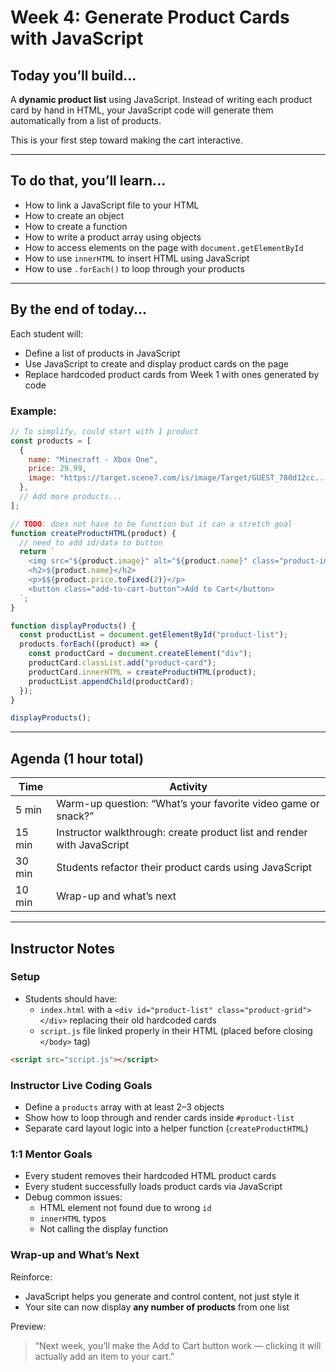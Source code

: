 # Week 4: Generate Product Cards with JavaScript

## Today you’ll build...

A **dynamic product list** using JavaScript. Instead of writing each product card by hand in HTML, your JavaScript code will generate them automatically from a list of products.

This is your first step toward making the cart interactive.

---

## To do that, you’ll learn...

- How to link a JavaScript file to your HTML
- How to create an object
- How to create a function
- How to write a product array using objects
- How to access elements on the page with `document.getElementById`
- How to use `innerHTML` to insert HTML using JavaScript
- How to use `.forEach()` to loop through your products

---

## By the end of today...

Each student will:

- Define a list of products in JavaScript
- Use JavaScript to create and display product cards on the page
- Replace hardcoded product cards from Week 1 with ones generated by code

### Example:

```js
// To simplify, could start with 1 product
const products = [
  {
    name: "Minecraft - Xbox One",
    price: 29.99,
    image: "https://target.scene7.com/is/image/Target/GUEST_780d12cc...",
  },
  // Add more products...
];

// TODO: does not have to be function but it can a stretch goal
function createProductHTML(product) {
  // need to add id/data to button
  return `
    <img src="${product.image}" alt="${product.name}" class="product-image">
    <h2>${product.name}</h2>
    <p>$${product.price.toFixed(2)}</p>
    <button class="add-to-cart-button">Add to Cart</button>
  `;
}

function displayProducts() {
  const productList = document.getElementById("product-list");
  products.forEach((product) => {
    const productCard = document.createElement("div");
    productCard.classList.add("product-card");
    productCard.innerHTML = createProductHTML(product);
    productList.appendChild(productCard);
  });
}

displayProducts();
```

---

## Agenda (1 hour total)

| Time   | Activity                                                               |
| ------ | ---------------------------------------------------------------------- |
| 5 min  | Warm-up question: “What’s your favorite video game or snack?”          |
| 15 min | Instructor walkthrough: create product list and render with JavaScript |
| 30 min | Students refactor their product cards using JavaScript                 |
| 10 min | Wrap-up and what’s next                                                |

---

## Instructor Notes

### Setup

- Students should have:
  - `index.html` with a `<div id="product-list" class="product-grid"></div>` replacing their old hardcoded cards
  - `script.js` file linked properly in their HTML (placed before closing `</body>` tag)

```html
<script src="script.js"></script>
```

### Instructor Live Coding Goals

- Define a `products` array with at least 2–3 objects
- Show how to loop through and render cards inside `#product-list`
- Separate card layout logic into a helper function (`createProductHTML`)

### 1:1 Mentor Goals

- Every student removes their hardcoded HTML product cards
- Every student successfully loads product cards via JavaScript
- Debug common issues:
  - HTML element not found due to wrong `id`
  - `innerHTML` typos
  - Not calling the display function

### Wrap-up and What’s Next

Reinforce:

- JavaScript helps you generate and control content, not just style it
- Your site can now display **any number of products** from one list

Preview:

> “Next week, you’ll make the Add to Cart button work — clicking it will actually add an item to your cart.”
